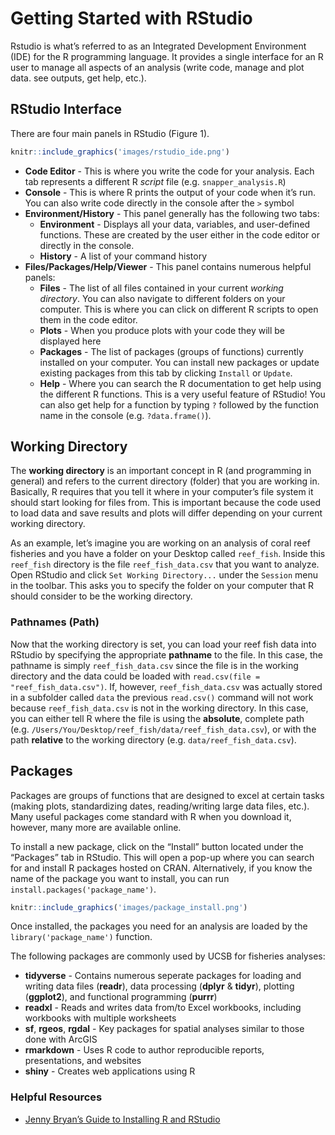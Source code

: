 # Getting Started with RStudio
Rstudio is what's referred to as an Integrated Development Environment (IDE) for the R programming language. It provides a single interface for an R user to manage all aspects of an analysis (write code, manage and plot data. see outputs, get help, etc.). 

## RStudio Interface
There are four main panels in RStudio (Figure 1).

```r
knitr::include_graphics('images/rstudio_ide.png')
```

+ **Code Editor** - This is where you write the code for your analysis. Each tab represents a different R *script* file (e.g. `snapper_analysis.R`)
+ **Console** - This is where R prints the output of your code when it's run. You can also write code directly in the console after the `>` symbol
+ **Environment/History** - This panel generally has the following two tabs:
    + **Environment** - Displays all your data, variables, and user-defined functions. These are created by the user either in the code editor or directly in the console.
    + **History** - A list of your command history
+ **Files/Packages/Help/Viewer** - This panel contains numerous helpful panels:
    + **Files** - The list of all files contained in your current *working directory*. You can also navigate to different folders on your computer. This is where you can click on different R scripts to open them in the code editor.
    + **Plots** - When you produce plots with your code they will be displayed here
    + **Packages** - The list of packages (groups of functions) currently installed on your computer. You can install new packages or update existing packages from this tab by clicking `Install` or `Update`.
    + **Help** - Where you can search the R documentation to get help using the different R functions. This is a very useful feature of RStudio! You can also get help for a function by typing `?` followed by the function name in the console (e.g. `?data.frame()`).
    
## Working Directory{#work-dir}
The **working directory** is an important concept in R (and programming in general) and refers to the current directory (folder) that you are working in. Basically, R requires that you tell it where in your computer's file system it should start looking for files from. This is important because the code used to load data and save results and plots will differ depending on your current working directory. 

As an example, let's imagine you are working on an analysis of coral reef fisheries and you have a folder on your Desktop called `reef_fish`. Inside this `reef_fish` directory is the file `reef_fish_data.csv` that you want to analyze. Open RStudio and click `Set Working Directory...` under the `Session` menu in the toolbar. This asks you to specify the folder on your computer that R should consider to be the working directory. 

### Pathnames (Path)
Now that the working directory is set, you can load your reef fish data into RStudio by specifying the appropriate **pathname** to the file. In this case, the pathname is simply `reef_fish_data.csv` since the file is in the working directory and the data could be loaded with `read.csv(file = "reef_fish_data.csv")`. If, however, `reef_fish_data.csv` was actually stored in a subfolder called `data` the previous `read.csv()` command will not work because `reef_fish_data.csv` is not in the working directory. In this case, you can either tell R where the file is using the **absolute**, complete path (e.g. `/Users/You/Desktop/reef_fish/data/reef_fish_data.csv`), or with the path **relative** to the working directory (e.g. `data/reef_fish_data.csv`). 

## Packages
Packages are groups of functions that are designed to excel at certain tasks (making plots, standardizing dates, reading/writing large data files, etc.). Many useful packages come standard with R when you download it, however, many more are available online. 

To install a new package, click on the "Install" button located under the "Packages" tab in RStudio. This will open a pop-up where you can search for and install R packages hosted on CRAN. Alternatively, if you know the name of the package you want to install, you can run `install.packages('package_name')`.

```r
knitr::include_graphics('images/package_install.png')
```

Once installed, the packages you need for an analysis are loaded by the `library('package_name')` function. 

The following packages are commonly used by UCSB for fisheries analyses:

+ **tidyverse** -  Contains numerous seperate packages for loading and writing data files (**readr**), data processing (**dplyr** & **tidyr**), plotting (**ggplot2**), and functional programming (**purrr**)
+ **readxl** - Reads and writes data from/to Excel workbooks, including workbooks with multiple worksheets
+ **sf**, **rgeos**, **rgdal** - Key packages for spatial analyses similar to those done with ArcGIS
+ **rmarkdown** - Uses R code to author reproducible reports, presentations, and websites
+ **shiny** - Creates web applications using R

### Helpful Resources
+ [Jenny Bryan's Guide to Installing R and RStudio](http://stat545.com/block000_r-rstudio-install.html)
